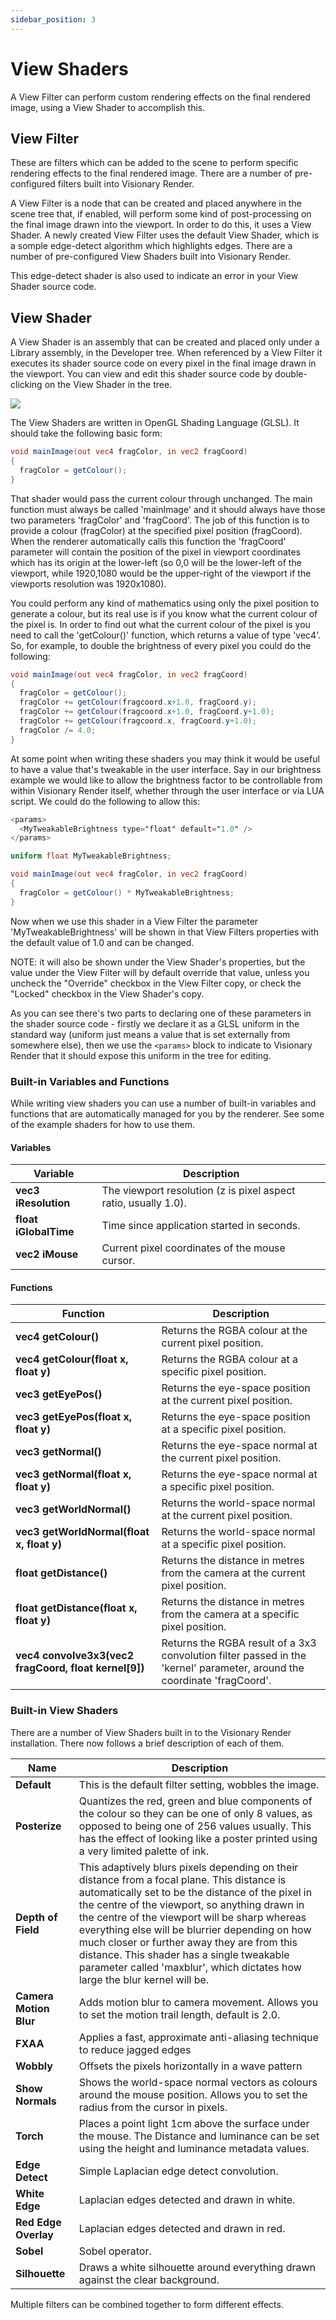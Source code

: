 ```yaml
---
sidebar_position: 3
---
```


# View Shaders

A View Filter can perform custom rendering effects on the final rendered image, using a View Shader to accomplish this.

## View Filter

These are filters which can be added to the scene to perform specific rendering effects to the final rendered image. There are a number of pre-configured filters built into Visionary Render.

A View Filter is a node that can be created and placed anywhere in the scene tree that, if enabled, will perform some kind of post-processing on the final image drawn into the viewport. In order to do this, it uses a View Shader. A newly created View Filter uses the default View Shader, which is a somple edge-detect algorithm which highlights edges. There are a number of pre-configured View Shaders built into Visionary Render.

This edge-detect shader is also used to indicate an error in your View Shader source code.

## View Shader

A View Shader is an assembly that can be created and placed only under a Library assembly, in the Developer tree. When referenced by a View Filter it executes its shader source code on every pixel in the final image drawn in the viewport. You can view and edit this shader source code by double-clicking on the View Shader in the tree.

![](/img/programming-guide/view_shader_create.png)

The View Shaders are written in OpenGL Shading Language (GLSL). It should take the following basic form:

```glsl
void mainImage(out vec4 fragColor, in vec2 fragCoord)
{
  fragColor = getColour();
}
```

That shader would pass the current colour through unchanged. 
The main function must always be called 'mainImage' and it should always have those two parameters 'fragColor' and 'fragCoord'. The job of this function is to provide a colour (fragColor) at the specified pixel position (fragCoord). When the renderer automatically calls this function the 'fragCoord' parameter will contain the position of the pixel in viewport coordinates which has its origin at the lower-left (so 0,0 will be the lower-left of the viewport, while 1920,1080 would be the upper-right of the viewport if the viewports resolution was 1920x1080).

You could perform any kind of mathematics using only the pixel position to generate a colour, but its real use is if you know what the current colour of the pixel is. In order to find out what the current colour of 
the pixel is you need to call the 'getColour()' function, which returns a value of type 'vec4'. So, for example, to double the brightness of every pixel you could do the following: 

```glsl
void mainImage(out vec4 fragColor, in vec2 fragCoord)
{
  fragColor = getColour();
  fragColor += getColour(fragcoord.x+1.0, fragCoord.y);
  fragColor += getColour(fragcoord.x+1.0, fragCoord.y+1.0);
  fragColor += getColour(fragcoord.x, fragCoord.y+1.0);
  fragColor /= 4.0;
}
```

At some point when writing these shaders you may think it would be useful to have a value that's tweakable in the user interface. Say in our brightness example we would like to allow the brightness factor to be controllable from within Visionary Render itself, whether through the user interface or via LUA script. We could do the following to allow this: 

```glsl
<params>
  <MyTweakableBrightness type="float" default="1.0" />
</params>

uniform float MyTweakableBrightness;

void mainImage(out vec4 fragColor, in vec2 fragCoord) 
{
  fragColor = getColour() * MyTweakableBrightness;
}
```

Now when we use this shader in a View Filter the parameter 'MyTweakableBrightness' will be shown in that View Filters properties with the default value of 1.0 and can be changed. 

NOTE: it will also be shown under the View Shader's properties, but the value under the View Filter will by default override that value, unless you uncheck the "Override" checkbox in the View Filter copy, or check the "Locked" checkbox in the View Shader's copy.

As you can see there's two parts to declaring one of these parameters in the shader source code - firstly we declare it as a GLSL uniform in the standard way (uniform just means a value that is set externally from somewhere else), then we use the `<params>` block to indicate to Visionary Render that it should expose this uniform in the tree for editing.

### Built-in Variables and Functions

While writing view shaders you can use a number of built-in variables and functions that are automatically managed for you by the renderer. See some of the example shaders for how to use them.

#### Variables

| **Variable**          | **Description**                          |
| --------------------- | ---------------------------------------- |
| **vec3 iResolution**  | The viewport resolution (z is pixel aspect ratio, usually 1.0). |
| **float iGlobalTime** | Time since application started in seconds. |
| **vec2 iMouse**       | Current pixel coordinates of the mouse cursor. |

#### Functions

| **Function**                             | **Description**                          |
| ---------------------------------------- | ---------------------------------------- |
| **vec4 getColour()**                    | Returns the RGBA colour at the current pixel position. |
| **vec4 getColour(float x, float y)**    | Returns the RGBA colour at a specific pixel position. |
| **vec3 getEyePos()**                    | Returns the eye-space position at the current pixel position. |
| **vec3 getEyePos(float x, float y)**    | Returns the eye-space position at a specific pixel position. |
| **vec3 getNormal()**                    | Returns the eye-space normal at the current pixel position. |
| **vec3 getNormal(float x, float y)**    | Returns the eye-space normal at a specific pixel position. |
| **vec3 getWorldNormal()**               | Returns the world-space normal at the current pixel position. |
| **vec3 getWorldNormal(float x, float y)** | Returns the world-space normal at a specific pixel position. |
| **float getDistance()**                 | Returns the distance in metres from the camera at the current pixel position. |
| **float getDistance(float x, float y)** | Returns the distance in metres from the camera at a specific pixel position. |
| **vec4 convolve3x3(vec2 fragCoord, float kernel[9])** | Returns the RGBA result of a 3x3 convolution filter passed in the 'kernel' parameter, around the coordinate 'fragCoord'. |

### Built-in View Shaders

There are a number of View Shaders built in to the Visionary Render installation. There now follows a brief description of each of them.

| **Name**               | **Description**                          |
| ---------------------- | ---------------------------------------- |
| **Default**            | This is the default filter setting, wobbles the image. |
| **Posterize**          | Quantizes the red, green and blue components of the colour so they can be one of only 8 values, as opposed to being one of 256 values usually. This has the effect of looking like a poster printed using a very limited palette of ink. |
| **Depth of Field**     | This adaptively blurs pixels depending on their distance from a focal plane. This distance is automatically set to be the distance of the pixel in the centre of the viewport, so anything drawn in the centre of the viewport will be sharp whereas everything else will be blurrier depending on how much closer or further away they are from this distance. This shader has a single tweakable parameter called 'maxblur', which dictates how large the blur kernel will be. |
| **Camera Motion Blur** | Adds motion blur to camera movement. Allows you to set the motion trail length, default is 2.0. |
| **FXAA**               | Applies a fast, approximate anti-aliasing technique to reduce jagged edges |
| **Wobbly**             | Offsets the pixels horizontally in a wave pattern |
| **Show Normals**       | Shows the world-space normal vectors as colours around the mouse position. Allows you to set the radius from the cursor in pixels. |
| **Torch**              | Places a point light 1cm above the surface under the mouse. The Distance and luminance can be set using the height and luminance metadata values. |
| **Edge Detect**        | Simple Laplacian edge detect convolution. |
| **White Edge**         | Laplacian edges detected and drawn in white. |
| **Red Edge Overlay**   | Laplacian edges detected and drawn in red. |
| **Sobel**              | Sobel operator.                          |
| **Silhouette**         | Draws a white silhouette around everything drawn against the clear background. |

Multiple filters can be combined together to form different effects.
